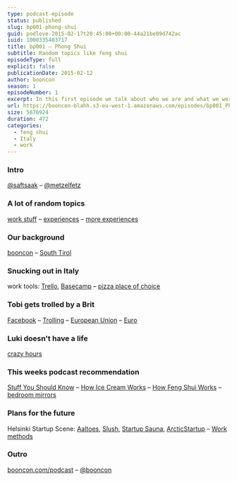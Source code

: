 ```yaml
---
type: podcast-episode
status: published
slug: bp001-phong-shui
guid: podlove-2015-02-17t20:45:00+00:00-44a21be09d742ac
iuid: 1000335403717
title: bp001 – Phong Shui
subtitle: Random topics like feng shui
episodeType: full
explicit: false
publicationDate: 2015-02-12
author: booncon
season: 1
episodeNumber: 1
excerpt: In this first episode we talk about who we are and what we were up to in the last week including random topics like feng shui.
url: https://booncon-blahh.s3-eu-west-1.amazonaws.com/episodes/bp001_Phong-Shui.mp3
size: 5676924
duration: 472
categories:
  - feng shui
  - Italy
  - work
---
```


### Intro

[@saftsaak](https://twitter.com/saftsaak) – [@metzelfetz](https://twitter.com/metzelfetz)

### A lot of random topics

[work stuff](http://booncon.com) – [experiences](http://boonconic.com) – [more experiences](http://pixels.fi)

### Our background

[booncon](http://booncon.com) – [South Tirol](https://en.wikipedia.org/wiki/South_Tyrol)

### Snucking out in Italy

work tools: [Trello](http://trello.com), [Basecamp](http://basecamp.com) – [pizza place of choice](http://www.labruschettamerano.com)

### Tobi gets trolled by a Brit

[Facebook](http://facebook.com/) – [Trolling](<https://en.wikipedia.org/wiki/Troll_(Internet)>) – [European Union](https://en.wikipedia.org/wiki/European_Union) – [Euro](https://en.wikipedia.org/wiki/Euro)

### Luki doesn't have a life

[crazy hours](https://github.com/sftsk#contributions-calendar)

### This weeks podcast recommendation

[Stuff You Should Know](http://www.stuffyoushouldknow.com/podcasts/) – [How Ice Cream Works](http://www.stuffyoushouldknow.com/podcasts/how-ice-cream-works/) – [How Feng Shui Works](http://www.stuffyoushouldknow.com/podcasts/how-feng-shui-works/) – [bedroom mirrors](http://fengshui.about.com/od/fengshuiforbedroom/qt/mirror_bed.htm)

### Plans for the future

Helsinki Startup Scene: [Aaltoes](http://aaltoes.com), [Slush](https://www.slush.org), [Startup Sauna](http://startupsauna.com), [ArcticStartup](http://www.arcticstartup.com) – [Work methods](http://boonconic.com/friendolleagues/)

### Outro

[booncon.com/podcast](http://booncon.com/podcast) – [@booncon](https://twitter.com/booncon)
